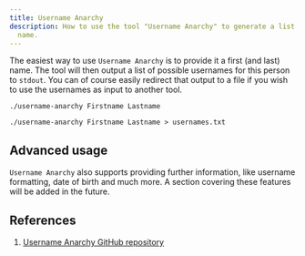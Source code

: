 ```yaml
---
title: Username Anarchy
description: How to use the tool "Username Anarchy" to generate a list of possible usernames from a persons real world
  name.
---
```


The easiest way to use `Username Anarchy` is to provide it a first (and last) name. The tool will then output a list
of possible usernames for this person to `stdout`. You can of course easily redirect that output to a file if you wish
to use the usernames as input to another tool.

```shell
./username-anarchy Firstname Lastname
```

```shell
./username-anarchy Firstname Lastname > usernames.txt
```

## Advanced usage

`Username Anarchy` also supports providing further information, like username formatting, date of birth and much more.
A section covering these features will be added in the future.

## References

1. [Username Anarchy GitHub repository](https://github.com/urbanadventurer/username-anarchy)
